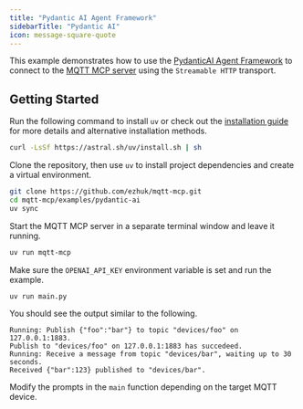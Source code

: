 ```yaml
---
title: "Pydantic AI Agent Framework"
sidebarTitle: "Pydantic AI"
icon: message-square-quote
---
```


This example demonstrates how to use the [PydanticAI Agent Framework](https://ai.pydantic.dev) to connect to the [MQTT MCP server](https://github.com/ezhuk/mqtt-mcp) using the `Streamable HTTP` transport.

## Getting Started

Run the following command to install `uv` or check out the [installation guide](https://docs.astral.sh/uv/getting-started/installation/) for more details and alternative installation methods.

```bash
curl -LsSf https://astral.sh/uv/install.sh | sh
```

Clone the repository, then use `uv` to install project dependencies and create a virtual environment.

```bash
git clone https://github.com/ezhuk/mqtt-mcp.git
cd mqtt-mcp/examples/pydantic-ai
uv sync
```

Start the MQTT MCP server in a separate terminal window and leave it running.

```bash
uv run mqtt-mcp
```

Make sure the `OPENAI_API_KEY` environment variable is set and run the example.

```bash
uv run main.py
```

You should see the output similar to the following.

```text
Running: Publish {"foo":"bar"} to topic "devices/foo" on 127.0.0.1:1883.
Publish to "devices/foo" on 127.0.0.1:1883 has succedeed.
Running: Receive a message from topic "devices/bar", waiting up to 30 seconds.
Received {"bar":123} published to "devices/bar".
```

Modify the prompts in the `main` function depending on the target MQTT device.
